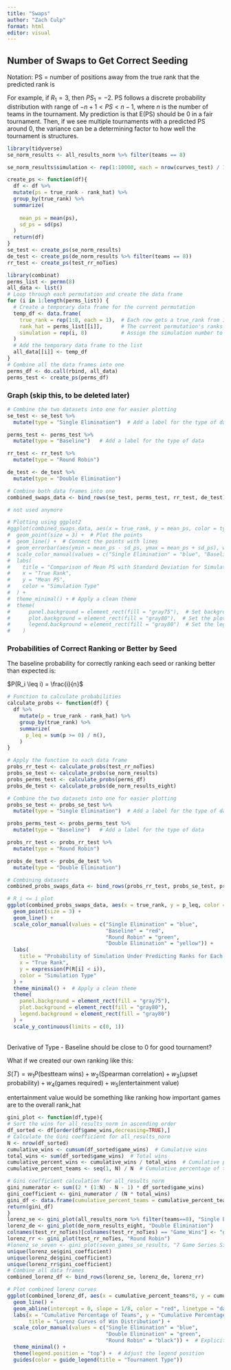 ```yaml
---
title: "Swaps"
author: "Zach Culp"
format: html
editor: visual
---
```


## Number of Swaps to Get Correct Seeding

Notation: PS = number of positions away from the true rank that the predicted rank is

For example, if $R_1 = 3$, then $PS_1 = -2$. PS follows a discrete probability distribution with range of $-n+1 < PS < n-1$, where $n$ is the number of teams in the tournament. My prediction is that E(PS) should be 0 in a fair tournament. Then, if we see multiple tournaments with a predicted PS around 0, the variance can be a determining factor to how well the tournament is structures.

```r
library(tidyverse)
se_norm_results <- all_results_norm %>% filter(teams == 8)

se_norm_results$simulation <- rep(1:10000, each = nrow(curves_test) / 10000)

create_ps <- function(df){
  df <- df %>%
  mutate(ps = true_rank - rank_hat) %>%
  group_by(true_rank) %>%
  summarize(
    
    mean_ps = mean(ps),
    sd_ps = sd(ps)
  )
  return(df)
}
se_test <- create_ps(se_norm_results)
de_test <- create_ps(de_norm_results %>% filter(teams == 8))
rr_test <- create_ps(test_rr_noTies)

library(combinat)
perms_list <- permn(8)
all_data <- list()
# Loop through each permutation and create the data frame
for (i in 1:length(perms_list)) {
  # Create a temporary data frame for the current permutation
  temp_df <- data.frame(
    true_rank = rep(1:8, each = 1),  # Each row gets a true_rank from 1 to 8
    rank_hat = perms_list[[i]],      # The current permutation's ranks
    simulation = rep(i, 8)           # Assign the simulation number to each row
  )
  # Add the temporary data frame to the list
  all_data[[i]] <- temp_df
}
# Combine all the data frames into one
perms_df <- do.call(rbind, all_data)
perms_test <- create_ps(perms_df)
```

### Graph (skip this, to be deleted later)

```r
# Combine the two datasets into one for easier plotting
se_test <- se_test %>%
  mutate(type = "Single Elimination")  # Add a label for the type of data

perms_test <- perms_test %>%
  mutate(type = "Baseline")   # Add a label for the type of data

rr_test <- rr_test %>%
  mutate(type = "Round Robin")

de_test <- de_test %>%
  mutate(type = "Double Elimination")

# Combine both data frames into one
combined_swaps_data <- bind_rows(se_test, perms_test, rr_test, de_test)

# not used anymore

# Plotting using ggplot2
#ggplot(combined_swaps_data, aes(x = true_rank, y = mean_ps, color = type, group = type)) +
#  geom_point(size = 3) +  # Plot the points
#  geom_line() +  # Connect the points with lines
#  geom_errorbar(aes(ymin = mean_ps - sd_ps, ymax = mean_ps + sd_ps), width = 0.2) +  # Add error bars (standard deviation)
#  scale_color_manual(values = c("Single Elimination" = "blue", "Baseline" = "red", "Round Robin" = "green", "Double Elimination" = "yellow")) +  # Set colors for the groups
#  labs(
#    title = "Comparison of Mean PS with Standard Deviation for Simulated vs Baseline",
#    x = "True Rank",
#    y = "Mean PS",
#    color = "Simulation Type"
#  ) +
#  theme_minimal() + # Apply a clean theme
#  theme(
#      panel.background = element_rect(fill = "gray75"),  # Set background color to light gray
#      plot.background = element_rect(fill = "gray80"),  # Set the plot background color to a lighter gray
#      legend.background = element_rect(fill = "gray80")  # Set the legend background color
#    )
```

### Probabilities of Correct Ranking or Better by Seed

The baseline probability for correctly ranking each seed or ranking better than expected is:

$P(R_i \leq i) = \frac{i}{n}$

```r
# Function to calculate probabilities
calculate_probs <- function(df) {
  df %>%
    mutate(p = true_rank - rank_hat) %>%
    group_by(true_rank) %>%
    summarize(
      p_leq = sum(p >= 0) / n(),
    )
}

# Apply the function to each data frame
probs_rr_test <- calculate_probs(test_rr_noTies)
probs_se_test <- calculate_probs(se_norm_results)
probs_perms_test <- calculate_probs(perms_df)
probs_de_test <- calculate_probs(de_norm_results_eight)

# Combine the two datasets into one for easier plotting
probs_se_test <- probs_se_test %>%
  mutate(type = "Single Elimination")  # Add a label for the type of data

probs_perms_test <- probs_perms_test %>%
  mutate(type = "Baseline")   # Add a label for the type of data

probs_rr_test <- probs_rr_test %>%
  mutate(type = "Round Robin")

probs_de_test <- probs_de_test %>%
  mutate(type = "Double Elimination")

# Combining datasets
combined_probs_swaps_data <- bind_rows(probs_rr_test, probs_se_test, probs_perms_test, probs_de_test)

# R_i <= i plot
ggplot(combined_probs_swaps_data, aes(x = true_rank, y = p_leq, color = type, group = type)) +
  geom_point(size = 3) +  
  geom_line() +
  scale_color_manual(values = c("Single Elimination" = "blue", 
                                "Baseline" = "red", 
                                "Round Robin" = "green",
                                "Double Elimination" = "yellow")) +  
  labs(
    title = "Probability of Simulation Under Predicting Ranks for Each Tournament",
    x = "True Rank",
    y = expression(P(R[i] < i)),
    color = "Simulation Type"
  ) +
  theme_minimal() +  # Apply a clean theme
  theme(
    panel.background = element_rect(fill = "gray75"),  
    plot.background = element_rect(fill = "gray80"), 
    legend.background = element_rect(fill = "gray80")  
  ) +
  scale_y_continuous(limits = c(0, 1))  


```

\
Derivative of Type - Baseline should be close to 0 for good tournament?

What if we created our own ranking like this:

$S(T) = w_1​ P(\text{best​ team wins})+w_2​(\text{Spearman correlation})+w_3​(\text{upset probability})+w_4​(\text{games required})+ w_5​(\text{entertainment value})$\

entertainment value would be something like ranking how important games are to the overall rank_hat

```r

gini_plot <- function(df,type){
# Sort the wins for all_results_norm in ascending order
df_sorted <- df[order(df$game_wins,decreasing=TRUE),]
# Calculate the Gini coefficient for all_results_norm
N <- nrow(df_sorted)
cumulative_wins <- cumsum(df_sorted$game_wins)  # Cumulative wins
total_wins <- sum(df_sorted$game_wins)  # Total wins
cumulative_percent_wins <- cumulative_wins / total_wins  # Cumulative percentage of wins
cumulative_percent_teams <- seq(1, N) / N  # Cumulative percentage of teams

# Gini coefficient calculation for all_results_norm
gini_numerator <- sum((2 * (1:N) - N - 1) * df_sorted$game_wins)
gini_coefficient <- gini_numerator / (N * total_wins)
gini_df <- data.frame(cumulative_percent_teams = cumulative_percent_teams, cumulative_percent_wins = cumulative_percent_wins, gini_coefficient = gini_coefficient, type=type)
return(gini_df)
}
lorenz_se <- gini_plot(all_results_norm %>% filter(teams==8), "Single Elimination")
lorenz_de <- gini_plot(de_norm_results_eight, "Double Elimination")
colnames(test_rr_noTies)[colnames(test_rr_noTies) == "Game_Wins"] <- "game_wins"
lorenz_rr <- gini_plot(test_rr_noTies, "Round Robin")
#lonenz_se_seven <- gini_plot(seven_games_se_results, "7 Game Series Single Elimination")
unique(lorenz_se$gini_coefficient)
unique(lorenz_de$gini_coefficient)
unique(lorenz_rr$gini_coefficient)
# Combine all data frames
combined_lorenz_df <- bind_rows(lorenz_se, lorenz_de, lorenz_rr)

# Plot combined lorenz curves
ggplot(combined_lorenz_df, aes(x = cumulative_percent_teams*8, y = cumulative_percent_wins, color = type)) +
  geom_line() + 
  geom_abline(intercept = 0, slope = 1/8, color = "red", linetype = "dashed") +  # Line of perfect equality
  labs(x = "Cumulative Percentage of Teams", y = "Cumulative Percentage of Wins",
       title = "Lorenz Curves of Win Distribution") +
  scale_color_manual(values = c("Single Elimination" = "blue", 
                                "Double Elimination" = "green", 
                                "Round Robin" = "black")) +  # Explicitly set the colors for each type
  theme_minimal() +
  theme(legend.position = "top") +  # Adjust the legend position
  guides(color = guide_legend(title = "Tournament Type"))

```
